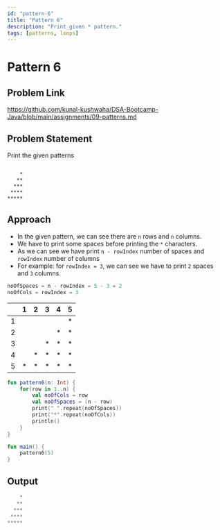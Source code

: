 ```yaml
---
id: "pattern-6"
title: "Pattern 6"
description: "Print given * pattern."
tags: [patterns, loops]
---
```




# Pattern 6

## Problem Link

https://github.com/kunal-kushwaha/DSA-Bootcamp-Java/blob/main/assignments/09-patterns.md

## Problem Statement

Print the given patterns

```text

    *
   **
  ***
 ****
*****
```
## Approach

- In the given pattern, we can see there are `n` rows and `n` columns.
- We have to print some spaces before printing the `*` characters.
- As we can see we have print `n - rowIndex` number of spaces and `rowIndex` number of columns 
- For example: for `rowIndex = 3`, we can see we have to print `2` spaces and `3` columns. 
```kt
noOfSpaces = n - rowIndex = 5 - 3 = 2
noOfCols = rowIndex = 3
```

<TableWrapper rows="5" cols="5">

|   	| 1 	| 2 	| 3 	| 4 	| 5 	|
|:-:	|:-:	|:-:	|:-:	|:-:	|:-:	|
| 1 	|   	|   	|   	|   	| * 	|
| 2 	|   	|   	|   	| * 	| * 	|
| 3 	|   	|   	| * 	| * 	| * 	|
| 4 	|   	| * 	| * 	| * 	| * 	|
| 5 	| * 	| * 	| * 	| * 	| * 	|

</TableWrapper>


<Tabs>
<TabItem value="kotlin" label="Kotlin">
<SolutionAuthor name="@msvhora"/>

```kt
fun pattern6(n: Int) {
    for(row in 1..n) {
		val noOfCols = row
        val noOfSpaces = (n - row)
        print(" ".repeat(noOfSpaces))
        print("*".repeat(noOfCols))
        println()
    }
}

fun main() {	
    pattern6(5)
}
```
</TabItem>
</Tabs>

## Output

```kt
    *
   **
  ***
 ****
*****
```